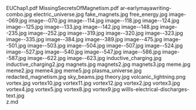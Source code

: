     
<EmbedFile src={PDF_EUChap1_pdf} className="w-full md:w-[24rem] md:h-[36rem] float-right sm:m-1 sm:ml-4">
	EUChap1.pdf
</EmbedFile>
<EmbedFile src={PDF_MissingSecretsOfMagnetism_pdf} className="w-full md:w-[24rem] md:h-[36rem] float-left sm:m-1 sm:mr-4">
	MissingSecretsOfMagnetism.pdf
</EmbedFile>
<PopImage className="sm:float-right clear-right m-auto sm:m-1 sm:ml-4" src={JPG_ar_earlymayawriting_combo_jpg} width={384} alt="ar-earlymayawriting-combo.jpg">
	ar-earlymayawriting-combo.jpg
</PopImage>
<PopImage className="sm:float-left clear-left m-auto sm:m-1 sm:mr-4" src={JPG_electric_universe_jpg} width={384} alt="electric_universe.jpg">
	electric_universe.jpg
</PopImage>
<PopImage className="sm:float-right clear-right m-auto sm:m-1 sm:ml-4" src={JPG_fake_magnets_jpg} width={384} alt="fake_magnets.jpg">
	fake_magnets.jpg
</PopImage>
<PopImage className="sm:float-left clear-left m-auto sm:m-1 sm:mr-4" src={JPG_free_energy_jpg} width={384} alt="free_energy.jpg">
	free_energy.jpg
</PopImage>
<PopImage className="sm:float-right clear-right m-auto sm:m-1 sm:ml-4" src={JPG_image__069_jpg} width={384} alt="image--069.jpg">
	image--069.jpg
</PopImage>
<PopImage className="sm:float-left clear-left m-auto sm:m-1 sm:mr-4" src={JPG_image__070_jpg} width={384} alt="image--070.jpg">
	image--070.jpg
</PopImage>
<PopImage className="sm:float-right clear-right m-auto sm:m-1 sm:ml-4" src={JPG_image__114_jpg} width={384} alt="image--114.jpg">
	image--114.jpg
</PopImage>
<PopImage className="sm:float-left clear-left m-auto sm:m-1 sm:mr-4" src={JPG_image__118_jpg} width={384} alt="image--118.jpg">
	image--118.jpg
</PopImage>
<PopImage className="sm:float-right clear-right m-auto sm:m-1 sm:ml-4" src={JPG_image__124_jpg} width={384} alt="image--124.jpg">
	image--124.jpg
</PopImage>
<PopImage className="sm:float-left clear-left m-auto sm:m-1 sm:mr-4" src={JPG_image__125_jpg} width={384} alt="image--125.jpg">
	image--125.jpg
</PopImage>
<PopImage className="sm:float-right clear-right m-auto sm:m-1 sm:ml-4" src={JPG_image__133_jpg} width={384} alt="image--133.jpg">
	image--133.jpg
</PopImage>
<PopImage className="sm:float-left clear-left m-auto sm:m-1 sm:mr-4" src={JPG_image__142_jpg} width={384} alt="image--142.jpg">
	image--142.jpg
</PopImage>
<PopImage className="sm:float-right clear-right m-auto sm:m-1 sm:ml-4" src={JPG_image__148_jpg} width={384} alt="image--148.jpg">
	image--148.jpg
</PopImage>
<PopImage className="sm:float-left clear-left m-auto sm:m-1 sm:mr-4" src={JPG_image__235_jpg} width={384} alt="image--235.jpg">
	image--235.jpg
</PopImage>
<PopImage className="sm:float-right clear-right m-auto sm:m-1 sm:ml-4" src={JPG_image__252_jpg} width={384} alt="image--252.jpg">
	image--252.jpg
</PopImage>
<PopImage className="sm:float-left clear-left m-auto sm:m-1 sm:mr-4" src={JPG_image__319_jpg} width={384} alt="image--319.jpg">
	image--319.jpg
</PopImage>
<PopImage className="sm:float-right clear-right m-auto sm:m-1 sm:ml-4" src={JPG_image__320_jpg} width={384} alt="image--320.jpg">
	image--320.jpg
</PopImage>
<PopImage className="sm:float-left clear-left m-auto sm:m-1 sm:mr-4" src={JPG_image__323_jpg} width={384} alt="image--323.jpg">
	image--323.jpg
</PopImage>
<PopImage className="sm:float-right clear-right m-auto sm:m-1 sm:ml-4" src={JPG_image__335_jpg} width={384} alt="image--335.jpg">
	image--335.jpg
</PopImage>
<PopImage className="sm:float-left clear-left m-auto sm:m-1 sm:mr-4" src={JPG_image__384_jpg} width={384} alt="image--384.jpg">
	image--384.jpg
</PopImage>
<PopImage className="sm:float-right clear-right m-auto sm:m-1 sm:ml-4" src={JPG_image__389_jpg} width={384} alt="image--389.jpg">
	image--389.jpg
</PopImage>
<PopImage className="sm:float-left clear-left m-auto sm:m-1 sm:mr-4" src={JPG_image__475_jpg} width={384} alt="image--475.jpg">
	image--475.jpg
</PopImage>
<PopImage className="sm:float-right clear-right m-auto sm:m-1 sm:ml-4" src={JPG_image__501_jpg} width={384} alt="image--501.jpg">
	image--501.jpg
</PopImage>
<PopImage className="sm:float-left clear-left m-auto sm:m-1 sm:mr-4" src={JPG_image__503_jpg} width={384} alt="image--503.jpg">
	image--503.jpg
</PopImage>
<PopImage className="sm:float-right clear-right m-auto sm:m-1 sm:ml-4" src={JPG_image__504_jpg} width={384} alt="image--504.jpg">
	image--504.jpg
</PopImage>
<PopImage className="sm:float-left clear-left m-auto sm:m-1 sm:mr-4" src={JPG_image__507_jpg} width={384} alt="image--507.jpg">
	image--507.jpg
</PopImage>
<PopImage className="sm:float-right clear-right m-auto sm:m-1 sm:ml-4" src={JPG_image__524_jpg} width={384} alt="image--524.jpg">
	image--524.jpg
</PopImage>
<PopImage className="sm:float-left clear-left m-auto sm:m-1 sm:mr-4" src={JPG_image__527_jpg} width={384} alt="image--527.jpg">
	image--527.jpg
</PopImage>
<PopImage className="sm:float-right clear-right m-auto sm:m-1 sm:ml-4" src={JPG_image__540_jpg} width={384} alt="image--540.jpg">
	image--540.jpg
</PopImage>
<PopImage className="sm:float-left clear-left m-auto sm:m-1 sm:mr-4" src={JPG_image__547_jpg} width={384} alt="image--547.jpg">
	image--547.jpg
</PopImage>
<PopImage className="sm:float-right clear-right m-auto sm:m-1 sm:ml-4" src={JPG_image__586_jpg} width={384} alt="image--586.jpg">
	image--586.jpg
</PopImage>
<PopImage className="sm:float-left clear-left m-auto sm:m-1 sm:mr-4" src={JPG_image__587_jpg} width={384} alt="image--587.jpg">
	image--587.jpg
</PopImage>
<PopImage className="sm:float-right clear-right m-auto sm:m-1 sm:ml-4" src={JPG_image__622_jpg} width={384} alt="image--622.jpg">
	image--622.jpg
</PopImage>
<PopImage className="sm:float-left clear-left m-auto sm:m-1 sm:mr-4" src={JPG_image__623_jpg} width={384} alt="image--623.jpg">
	image--623.jpg
</PopImage>
<PopImage className="sm:float-right clear-right m-auto sm:m-1 sm:ml-4" src={JPG_inductive_charging_jpg} width={384} alt="inductive_charging.jpg">
	inductive_charging.jpg
</PopImage>
<PopImage className="sm:float-left clear-left m-auto sm:m-1 sm:mr-4" src={JPG_inductive_charging2_jpg} width={384} alt="inductive_charging2.jpg">
	inductive_charging2.jpg
</PopImage>
<PopImage className="sm:float-right clear-right m-auto sm:m-1 sm:ml-4" src={JPG_magnets_jpg} width={384} alt="magnets.jpg">
	magnets.jpg
</PopImage>
<PopImage className="sm:float-left clear-left m-auto sm:m-1 sm:mr-4" src={JPG_magnets2_jpg} width={384} alt="magnets2.jpg">
	magnets2.jpg
</PopImage>
<PopImage className="sm:float-right clear-right m-auto sm:m-1 sm:ml-4" src={JPG_magnets3_jpg} width={384} alt="magnets3.jpg">
	magnets3.jpg
</PopImage>
<PopImage className="sm:float-left clear-left m-auto sm:m-1 sm:mr-4" src={JPG_meme_jpg} width={384} alt="meme.jpg">
	meme.jpg
</PopImage>
<PopImage className="sm:float-right clear-right m-auto sm:m-1 sm:ml-4" src={JPG_meme2_jpg} width={384} alt="meme2.jpg">
	meme2.jpg
</PopImage>
<PopImage className="sm:float-left clear-left m-auto sm:m-1 sm:mr-4" src={JPG_meme4_jpg} width={384} alt="meme4.jpg">
	meme4.jpg
</PopImage>
<PopImage className="sm:float-right clear-right m-auto sm:m-1 sm:ml-4" src={JPG_meme5_jpg} width={384} alt="meme5.jpg">
	meme5.jpg
</PopImage>
<PopImage className="sm:float-left clear-left m-auto sm:m-1 sm:mr-4" src={JPG_plasma_universe_jpg} width={384} alt="plasma_universe.jpg">
	plasma_universe.jpg
</PopImage>
<PopImage className="sm:float-right clear-right m-auto sm:m-1 sm:ml-4" src={JPG_redacted_magnetism_jpg} width={384} alt="redacted_magnetism.jpg">
	redacted_magnetism.jpg
</PopImage>
<PopImage className="sm:float-left clear-left m-auto sm:m-1 sm:mr-4" src={JPG_sky_beams_jpg} width={384} alt="sky_beams.jpg">
	sky_beams.jpg
</PopImage>
<PopImage className="sm:float-right clear-right m-auto sm:m-1 sm:ml-4" src={JPG_theory_jpg} width={384} alt="theory.jpg">
	theory.jpg
</PopImage>
<PopImage className="sm:float-left clear-left m-auto sm:m-1 sm:mr-4" src={PNG_volcanic_lightning_png} width={384} alt="volcanic_lightning.png">
	volcanic_lightning.png
</PopImage>
<PopImage className="sm:float-right clear-right m-auto sm:m-1 sm:ml-4" src={JPG_vortex_jpg} width={384} alt="vortex.jpg">
	vortex.jpg
</PopImage>
<PopImage className="sm:float-left clear-left m-auto sm:m-1 sm:mr-4" src={JPG_vortex10_jpg} width={384} alt="vortex10.jpg">
	vortex10.jpg
</PopImage>
<PopImage className="sm:float-right clear-right m-auto sm:m-1 sm:ml-4" src={JPG_vortex11_jpg} width={384} alt="vortex11.jpg">
	vortex11.jpg
</PopImage>
<PopImage className="sm:float-left clear-left m-auto sm:m-1 sm:mr-4" src={JPG_vortex12_jpg} width={384} alt="vortex12.jpg">
	vortex12.jpg
</PopImage>
<PopImage className="sm:float-right clear-right m-auto sm:m-1 sm:ml-4" src={JPG_vortex2_jpg} width={384} alt="vortex2.jpg">
	vortex2.jpg
</PopImage>
<PopImage className="sm:float-left clear-left m-auto sm:m-1 sm:mr-4" src={JPG_vortex3_jpg} width={384} alt="vortex3.jpg">
	vortex3.jpg
</PopImage>
<PopImage className="sm:float-right clear-right m-auto sm:m-1 sm:ml-4" src={JPG_vortex4_jpg} width={384} alt="vortex4.jpg">
	vortex4.jpg
</PopImage>
<PopImage className="sm:float-left clear-left m-auto sm:m-1 sm:mr-4" src={JPG_vortex5_jpg} width={384} alt="vortex5.jpg">
	vortex5.jpg
</PopImage>
<PopImage className="sm:float-right clear-right m-auto sm:m-1 sm:ml-4" src={JPG_vortex8_jpg} width={384} alt="vortex8.jpg">
	vortex8.jpg
</PopImage>
<PopImage className="sm:float-left clear-left m-auto sm:m-1 sm:mr-4" src={JPG_vortex9_jpg} width={384} alt="vortex9.jpg">
	vortex9.jpg
</PopImage>
<PopImage className="sm:float-right clear-right m-auto sm:m-1 sm:ml-4" src={JPG_willls_electrical_discharges_text_jpg} width={384} alt="willls-electrical-discharges-text.jpg">
	willls-electrical-discharges-text.jpg
</PopImage>
<div className="w-full md:max-w-[80rem] float-right italic">
	<MD_z_md />
	z.md
</div>
